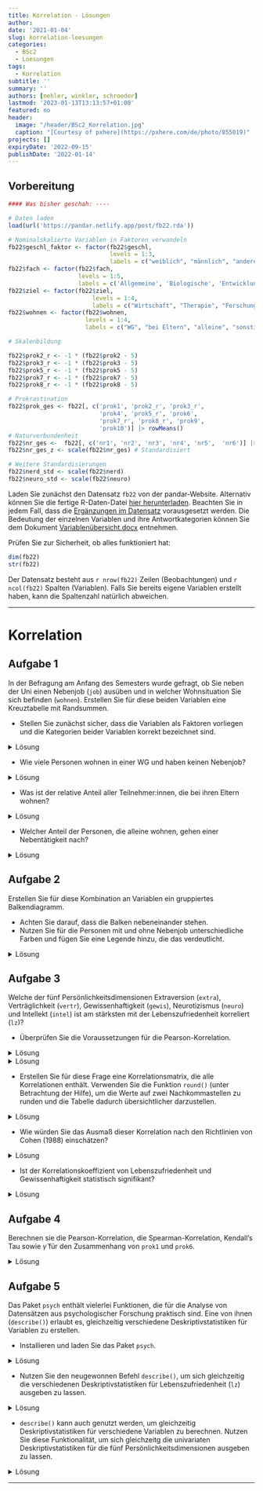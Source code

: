 ```yaml
---
title: Korrelation - Lösungen
author: 
date: '2021-01-04'
slug: korrelation-loesungen
categories:
  - BSc2
  - Loesungen
tags:
  - Korrelation
subtitle: ''
summary: ''
authors: [nehler, winkler, schroeder]
lastmod: '2023-01-13T13:13:57+01:00'
featured: no
header:
  image: "/header/BSc2_Korrelation.jpg"
  caption: "[Courtesy of pxhere](https://pxhere.com/de/photo/855019)"
projects: []
expiryDate: '2022-09-15'
publishDate: '2022-01-14'
---
```


## Vorbereitung

```r
#### Was bisher geschah: ----

# Daten laden
load(url('https://pandar.netlify.app/post/fb22.rda'))  

# Nominalskalierte Variablen in Faktoren verwandeln
fb22$geschl_faktor <- factor(fb22$geschl,
                             levels = 1:3,
                             labels = c("weiblich", "männlich", "anderes"))
fb22$fach <- factor(fb22$fach,
                    levels = 1:5,
                    labels = c('Allgemeine', 'Biologische', 'Entwicklung', 'Klinische', 'Diag./Meth.'))
fb22$ziel <- factor(fb22$ziel,
                        levels = 1:4,
                        labels = c("Wirtschaft", "Therapie", "Forschung", "Andere"))
fb22$wohnen <- factor(fb22$wohnen, 
                      levels = 1:4, 
                      labels = c("WG", "bei Eltern", "alleine", "sonstiges"))

# Skalenbildung

fb22$prok2_r <- -1 * (fb22$prok2 - 5)
fb22$prok3_r <- -1 * (fb22$prok3 - 5)
fb22$prok5_r <- -1 * (fb22$prok5 - 5)
fb22$prok7_r <- -1 * (fb22$prok7 - 5)
fb22$prok8_r <- -1 * (fb22$prok8 - 5)

# Prokrastination
fb22$prok_ges <- fb22[, c('prok1', 'prok2_r', 'prok3_r',
                          'prok4', 'prok5_r', 'prok6',
                          'prok7_r', 'prok8_r', 'prok9', 
                          'prok10')] |> rowMeans()
# Naturverbundenheit
fb22$nr_ges <-  fb22[, c('nr1', 'nr2', 'nr3', 'nr4', 'nr5',  'nr6')] |> rowMeans()
fb22$nr_ges_z <- scale(fb22$nr_ges) # Standardisiert

# Weitere Standardisierungen
fb22$nerd_std <- scale(fb22$nerd)
fb22$neuro_std <- scale(fb22$neuro)

```

Laden Sie zunächst den Datensatz `fb22` von der pandar-Website. Alternativ können Sie die fertige R-Daten-Datei [<i class="fas fa-download"></i> hier herunterladen](/post/fb22.rda). Beachten Sie in jedem Fall, dass die [Ergänzungen im Datensatz](/post/gruppenvergleiche-abhaengig/#prep) vorausgesetzt werden. Die Bedeutung der einzelnen Variablen und ihre Antwortkategorien können Sie dem Dokument [Variablenübersicht.docx](/post/variablen.pdf) entnehmen.

Prüfen Sie zur Sicherheit, ob alles funktioniert hat: 

```r
dim(fb22)
str(fb22)
```

Der Datensatz besteht aus `r nrow(fb22)` Zeilen (Beobachtungen) und `r ncol(fb22)` Spalten (Variablen). Falls Sie bereits eigene Variablen erstellt haben, kann die Spaltenzahl natürlich abweichen.


***
# Korrelation

## Aufgabe 1

In der Befragung am Anfang des Semesters wurde gefragt, ob Sie neben der Uni einen Nebenjob (`job`) ausüben und in welcher Wohnsituation Sie sich befinden (`wohnen`). Erstellen Sie für diese beiden Variablen eine Kreuztabelle mit Randsummen.

-   Stellen Sie zunächst sicher, dass die Variablen als Faktoren vorliegen und die Kategorien beider Variablen korrekt bezeichnet sind.

<details>

<summary>Lösung</summary>

Zunächst können wir überprüfen, ob die Variablen als Fakto vorliegen.

```r
#Labels
is.factor(fb22$job)
is.factor(fb22$wohnen)
```

Wenn Sie die Datensatzvorbereitung aus dem Skript kopiert haben, sollte `wohnen` bereits ein Faktor sein. Also müssen nur `job` in einen Faktor verwandeln.

```r
#Labels
fb22$job <- factor(fb22$job, levels = c(1, 2),
  labels = c('nein', 'ja'))

str(fb22$job)
```

Für den Fall, dass `wohnen` noch kein Faktor im Datensatz war, kann folgender Code durchgeführt werden. Achten Sie aber drauf, dass dieser Befehl auf eine Variable nicht angewendet werden sollte, wenn diese bereits ein Faktor ist. Ansonsten kommt es zu dem Fehler, dass die Variable keine Informationen mehr enthält.

```r
#Labels
fb22$wohnen <- factor(fb22$wohnen, levels = 1:4,
     label = c('WG', 'bei Eltern', 'alleine', 'sonstiges'))
```

Die Variable sieht dann folgendermaßen aus.

```r
str(fb22$wohnen)
```

</details>

-   Wie viele Personen wohnen in einer WG und haben keinen Nebenjob?

<details>

<summary>Lösung</summary>

```r
# Kreuztabelle absolut
tab <- table(fb22$job, fb22$wohnen)
addmargins(tab)
```

`r tab[1,1]` Personen wohnen in einer WG und haben keinen Nebenjob.

</details>

-   Was ist der relative Anteil aller Teilnehmer:innen, die bei ihren Eltern wohnen?

<details>

<summary>Lösung</summary>

```r
# Relative Häufigkeiten, mit Randsummen
addmargins(prop.table(tab))
```

`r round(addmargins(prop.table(tab))[3,2]*100,2)`% aller Teilnehmer:innen wohnen bei ihren Eltern.

</details>

-   Welcher Anteil der Personen, die alleine wohnen, gehen einer Nebentätigkeit nach?

<details>

<summary>Lösung</summary>

```r
# Relative Häufigkeiten, an wohnen normiert
prop.table(tab, 2)
```

`r round(prop.table(tab, 2)[2,3]*100,2)`% aller Teilnehmer:innen, die alleine wohnen, gehen einer Nebentätigkeit nach.

</details>

## Aufgabe 2

Erstellen Sie für diese Kombination an Variablen ein gruppiertes Balkendiagramm.

-   Achten Sie darauf, dass die Balken nebeneinander stehen.
-   Nutzen Sie für die Personen mit und ohne Nebenjob unterschiedliche Farben und fügen Sie eine Legende hinzu, die das verdeutlicht.

<details>

<summary>Lösung</summary>

```r
# Gruppiertes Balkendiagramm
barplot(tab,
  beside = TRUE,             # nebeneinander
  col = c('blue', 'orange'), # Farben definieren: Blau und Orange
  legend = rownames(tab))    # Legende einfuegen
```

</details>

## Aufgabe 3

Welche der fünf Persönlichkeitsdimensionen Extraversion (`extra`), Verträglichkeit (`vertr`), Gewissenhaftigkeit (`gewis`), Neurotizismus (`neuro`) und Intellekt (`intel`) ist am stärksten mit der Lebenszufriedenheit korreliert (`lz`)?

-   Überprüfen Sie die Voraussetzungen für die Pearson-Korrelation.

<details>

<summary>Lösung</summary>

**Voraussetzungen Pearson-Korrelation:**

1.  Skalenniveau: intervallskalierte Daten $\rightarrow$ ok\
2.  Linearität: Zusammenhang muss linear sein $\rightarrow$ Grafische überprüfung (Scatterplot)

```r
# Scatterplot
plot(fb22$extra, fb22$lz, 
  xlim = c(0, 6), ylim = c(0, 7), pch = 19)

plot(fb22$vertr, fb22$lz, 
  xlim = c(0, 6), ylim = c(0, 7), pch = 19)

plot(fb22$gewis, fb22$lz, 
  xlim = c(0, 6), ylim = c(0, 7), pch = 19)

plot(fb22$neuro, fb22$lz, 
  xlim = c(0, 6), ylim = c(0, 7), pch = 19)

plot(fb22$intel, fb22$lz, 
  xlim = c(0, 6), ylim = c(0, 7), pch = 19)
```

</details>

<details>

<summary>Lösung</summary>

3.  Normalverteilung $\rightarrow$ QQ-Plot, Histogramm oder Shapiro-Wilk-Test

```r
#QQ
qqnorm(fb22$extra)
qqline(fb22$extra)

qqnorm(fb22$vertr)
qqline(fb22$vertr)

qqnorm(fb22$gewis)
qqline(fb22$gewis)

qqnorm(fb22$neuro)
qqline(fb22$neuro)

qqnorm(fb22$intel)
qqline(fb22$intel)

qqnorm(fb22$lz)
qqline(fb22$lz)

#Histogramm
hist(fb22$extra, prob = T, ylim = c(0, 1))
curve(dnorm(x, mean = mean(fb22$extra, na.rm = T), sd = sd(fb22$extra, na.rm = T)), col = "blue", add = T)  

hist(fb22$vertr, prob = T, ylim = c(0, 1))
curve(dnorm(x, mean = mean(fb22$vertr, na.rm = T), sd = sd(fb22$vertr, na.rm = T)), col = "blue", add = T)  

hist(fb22$gewis, prob = T, ylim = c(0, 1))
curve(dnorm(x, mean = mean(fb22$gewis, na.rm = T), sd = sd(fb22$gewis, na.rm = T)), col = "blue", add = T)  

hist(fb22$neuro, prob = T, ylim = c(0, 1))
curve(dnorm(x, mean = mean(fb22$neuro, na.rm = T), sd = sd(fb22$neuro, na.rm = T)), col = "blue", add = T)  

hist(fb22$intel, prob = T, ylim = c(0, 1))
curve(dnorm(x, mean = mean(fb22$intel, na.rm = T), sd = sd(fb22$intel, na.rm = T)), col = "blue", add = T)  

hist(fb22$lz, prob = T, ylim = c(0, 1))
curve(dnorm(x, mean = mean(fb22$lz, na.rm = T), sd = sd(fb22$lz, na.rm = T)), col = "blue", add = T)  

#Shapiro
shapiro.test(fb22$extra)
shapiro.test(fb22$vertr)
shapiro.test(fb22$gewis)
shapiro.test(fb22$neuro)
shapiro.test(fb22$intel)
shapiro.test(fb22$lz)


```

$p < \alpha$ $\rightarrow$ H1: Normalverteilung kann für alle Variablen außer `extra` nicht angenommen werden. Somit ist diese Voraussetzung für die meisten Variablen verletzt. Daher sollten wir fortlaufend die Rangkorrelation nach Spearman nutzen.

</details>

-   Erstellen Sie für diese Frage eine Korrelationsmatrix, die alle Korrelationen enthält. Verwenden Sie die Funktion `round()` (unter Betrachtung der Hilfe), um die Werte auf zwei Nachkommastellen zu runden und die Tabelle dadurch übersichtlicher darzustellen.

<details>
<summary>Lösung</summary>

```r
# Korrelationstabelle erstellen und runden
cor_mat <- round(cor(fb22[,c('lz', 'extra', 'vertr', 'gewis', 'neuro', 'intel')], use = 'pairwise', method = 'spearman'),2)
cor_mat
```


</details>

-   Wie würden Sie das Ausmaß dieser Korrelation nach den Richtlinien von Cohen (1988) einschätzen?

<details>

<summary>Lösung</summary>

Die größte Korrelation mit der Lebenszufriedenheit hat die Gewissenhaftigkeit. Nach den Richtlinien ist diese mit `r cor_mat[4]` einem positiven mittleren Effekt, der ungefähr 0.3 beträgt, zuzuordnen.

</details>

-   Ist der Korrelationskoeffizient von Lebenszufriedenheit und Gewissenhaftigkeit statistisch signifikant?

<details>

<summary>Lösung</summary>

```r
cor.test(fb22$lz, fb22$gewis, 
         alternative = "two.sided", 
         method = "spearman",       
         use = "complete.obs")
```

$p < \alpha$ $\rightarrow$ H1. Die Korrelation ist mit einer Irrtumswahrscheinlichkeit von 5% signifikant von 0 verschieden.

</details>

## Aufgabe 4

Berechnen sie die Pearson-Korrelation, die Spearman-Korrelation, Kendall's Tau sowie $\hat{\gamma}$ für den Zusammenhang von `prok1` und `prok6`.

<details>

<summary>Lösung</summary>

```r
library(rococo)
cor(fb22$prok1, fb22$prok6, method = "pearson")
cor(fb22$prok1, fb22$prok6, method = "spearman")
cor(fb22$prok1, fb22$prok6, method = "kendall")
rococo(fb22$prok1, fb22$prok6)
```

</details>

## Aufgabe 5

Das Paket `psych` enthält vielerlei Funktionen, die für die Analyse von Datensätzen aus psychologischer Forschung praktisch sind. Eine von ihnen (`describe()`) erlaubt es, gleichzeitig verschiedene Deskriptivstatistiken für Variablen zu erstellen.

-   Installieren und laden Sie das Paket `psych`.

<details>

<summary>Lösung</summary>

```r
# Paket installieren
install.packages('psych')
```

```r
# Paket laden
library(psych)
```

</details>

-   Nutzen Sie den neugewonnen Befehl `describe()`, um sich gleichzeitig die verschiedenen Deskriptivstatistiken für Lebenszufriedenheit (`lz`) ausgeben zu lassen.

<details>

<summary>Lösung</summary>

```r
describe(fb22$lz)
```

</details>

-   `describe()` kann auch genutzt werden, um gleichzeitig Deskriptivstatistiken für verschiedene Variablen zu berechnen. Nutzen Sie diese Funktionalität, um sich gleichzeitg die univariaten Deskriptivstatistiken für die fünf Persönlichkeitsdimensionen ausgeben zu lassen.

<details>

<summary>Lösung</summary>

```r
describe(fb22[,c("extra","vertr","gewis","neuro","intel")])
```

</details>


***
